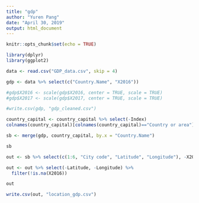 ```yaml
---
title: "gdp"
author: "Yuren Pang"
date: "April 30, 2019"
output: html_document
---
```


```r
knitr::opts_chunk$set(echo = TRUE)
```
```r
library(dplyr)
library(ggplot2)
```


```r
data <- read.csv("GDP_data.csv", skip = 4)

gdp <- data %>% select(c("Country.Name", "X2016"))

#gdp$X2016 <- scale(gdp$X2016, center = TRUE, scale = TRUE)
#gdp$X2017 <- scale(gdp$X2017, center = TRUE, scale = TRUE)

#write.csv(gdp, "gdp_cleaned.csv")
```

```r
country_capital <- country_capital %>% select(-Index)
colnames(country_capital)[colnames(country_capital)=="Country or area"] <- "Country.Name"

```
```r
sb <- merge(gdp, country_capital, by.x = "Country.Name")
```
```r
sb
```

```r
out <- sb %>% select(c(1:6, "City code", "Latitude", "Longitude"), -X2017) %>% mutate(Latitude = (pi/180)*Latitude, Longitude = (pi/180)*Longitude) %>% mutate(LocationX = cos(Latitude)*cos(Longitude), LocationY = cos(Latitude)*sin(Longitude), LocationZ = sin(Latitude))
```
```r
out <- out %>% select(-Latitude, -Longitude) %>%
  filter(!is.na(X2016))
```
```r
out
```


```r
write.csv(out, "location_gdp.csv")
```

